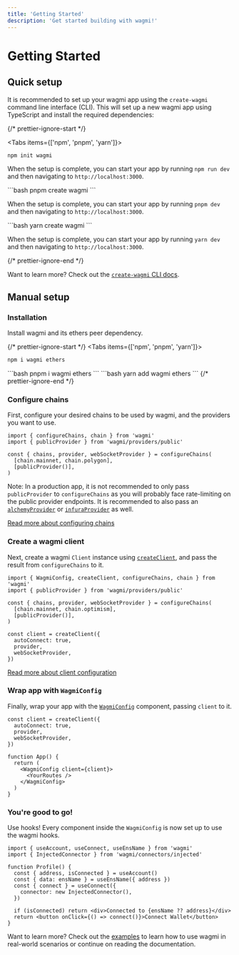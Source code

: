 ```yaml
---
title: 'Getting Started'
description: 'Get started building with wagmi!'
---
```



# Getting Started

## Quick setup

It is recommended to set up your wagmi app using the `create-wagmi` command line interface (CLI). This will set up a new wagmi app using TypeScript and install the required dependencies:

{/* prettier-ignore-start */}

<Tabs items={['npm', 'pnpm', 'yarn']}>
  <Tab>
```bash
npm init wagmi
```

When the setup is complete, you can start your app by running `npm run dev` and then navigating to `http://localhost:3000`.

  </Tab>
  <Tab>
```bash
pnpm create wagmi
```

When the setup is complete, you can start your app by running `pnpm dev` and then navigating to `http://localhost:3000`.

  </Tab>
  <Tab>
```bash
yarn create wagmi
```

When the setup is complete, you can start your app by running `yarn dev` and then navigating to `http://localhost:3000`.

  </Tab>
</Tabs>
{/* prettier-ignore-end */}

Want to learn more? Check out the [`create-wagmi` CLI docs](/cli/create-wagmi).

## Manual setup

### Installation

Install wagmi and its ethers peer dependency.

{/* prettier-ignore-start */}
<Tabs items={['npm', 'pnpm', 'yarn']}>
  <Tab>
```bash
npm i wagmi ethers
```
  </Tab>
  <Tab>
```bash
pnpm i wagmi ethers
```
  </Tab>
  <Tab>
```bash
yarn add wagmi ethers
```
  </Tab>
</Tabs>
{/* prettier-ignore-end */}

### Configure chains

First, configure your desired chains to be used by wagmi, and the providers you want to use.

```tsx
import { configureChains, chain } from 'wagmi'
import { publicProvider } from 'wagmi/providers/public'

const { chains, provider, webSocketProvider } = configureChains(
  [chain.mainnet, chain.polygon],
  [publicProvider()],
)
```

Note: In a production app, it is not recommended to only pass `publicProvider` to `configureChains` as you will probably face rate-limiting on the public provider endpoints. It is recommended to also pass an [`alchemyProvider`](/react/providers/alchemy) or [`infuraProvider`](/react/providers/infura) as well.

[Read more about configuring chains](/react/providers/configuring-chains)

### Create a wagmi client

Next, create a wagmi `Client` instance using [`createClient`](/react/client), and pass the result from `configureChains` to it.

```tsx {9-13}
import { WagmiConfig, createClient, configureChains, chain } from 'wagmi'
import { publicProvider } from 'wagmi/providers/public'

const { chains, provider, webSocketProvider } = configureChains(
  [chain.mainnet, chain.optimism],
  [publicProvider()],
)

const client = createClient({
  autoConnect: true,
  provider,
  webSocketProvider,
})
```

[Read more about client configuration](/react/client)

### Wrap app with `WagmiConfig`

Finally, wrap your app with the [`WagmiConfig`](/react/WagmiConfig) component, passing `client` to it.

```tsx {9-11}
const client = createClient({
  autoConnect: true,
  provider,
  webSocketProvider,
})

function App() {
  return (
    <WagmiConfig client={client}>
      <YourRoutes />
    </WagmiConfig>
  )
}
```

### You're good to go!

Use hooks! Every component inside the `WagmiConfig` is now set up to use the wagmi hooks.

```tsx {5,6,7-9}
import { useAccount, useConnect, useEnsName } from 'wagmi'
import { InjectedConnector } from 'wagmi/connectors/injected'

function Profile() {
  const { address, isConnected } = useAccount()
  const { data: ensName } = useEnsName({ address })
  const { connect } = useConnect({
    connector: new InjectedConnector(),
  })

  if (isConnected) return <div>Connected to {ensName ?? address}</div>
  return <button onClick={() => connect()}>Connect Wallet</button>
}
```

Want to learn more? Check out the [examples](/examples/connect-wallet) to learn how to use wagmi in real-world scenarios or continue on reading the documentation.

